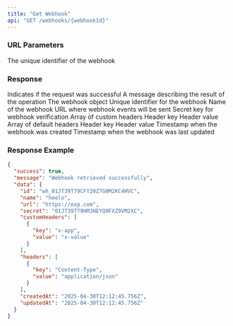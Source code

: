 ```yaml
---
title: "Get Webhook"
api: "GET /webhooks/{webhookId}"
---
```


### URL Parameters

<ParamField path="webhookId" type="string" required>
  The unique identifier of the webhook
</ParamField>

### Response

<ResponseField name="success" type="boolean">
  Indicates if the request was successful
</ResponseField>

<ResponseField name="message" type="string">
  A message describing the result of the operation
</ResponseField>

<ResponseField name="data" type="object">
  The webhook object
  <Expandable title="Properties">
    <ResponseField name="id" type="string">
      Unique identifier for the webhook
    </ResponseField>
    <ResponseField name="name" type="string">
      Name of the webhook
    </ResponseField>
    <ResponseField name="url" type="string">
      URL where webhook events will be sent
    </ResponseField>
    <ResponseField name="secret" type="string">
      Secret key for webhook verification
    </ResponseField>
    <ResponseField name="customHeaders" type="array">
      Array of custom headers
      <Expandable title="Header Object">
        <ResponseField name="key" type="string">
          Header key
        </ResponseField>
        <ResponseField name="value" type="string">
          Header value
        </ResponseField>
      </Expandable>
    </ResponseField>
    <ResponseField name="headers" type="array">
      Array of default headers
      <Expandable title="Header Object">
        <ResponseField name="key" type="string">
          Header key
        </ResponseField>
        <ResponseField name="value" type="string">
          Header value
        </ResponseField>
      </Expandable>
    </ResponseField>
    <ResponseField name="createdAt" type="string">
      Timestamp when the webhook was created
    </ResponseField>
    <ResponseField name="updatedAt" type="string">
      Timestamp when the webhook was last updated
    </ResponseField>
  </Expandable>
</ResponseField>

### Response Example

```json
{
  "success": true,
  "message": "Webhook retrieved successfully",
  "data": {
    "id": "wh_01JT39T79CFY20Z7G0M2KC4HVC",
    "name": "heelo",
    "url": "https://exp.com",
    "secret": "01JT39T79HMJHEYQ9FXZ9VM2XC",
    "customHeaders": [
      {
        "key": "x-app",
        "value": "x-value"
      }
    ],
    "headers": [
      {
        "key": "Content-Type",
        "value": "application/json"
      }
    ],
    "createdAt": "2025-04-30T12:12:45.756Z",
    "updatedAt": "2025-04-30T12:12:45.756Z"
  }
}
``` 